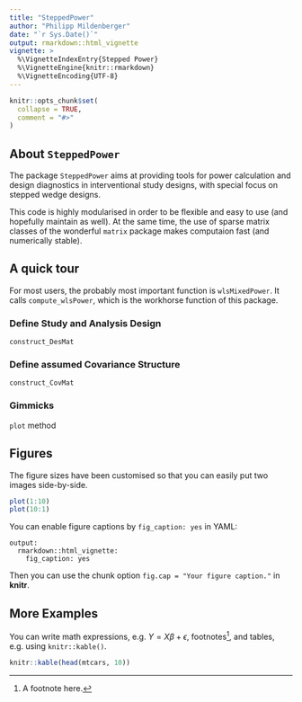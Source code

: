 ```yaml
---
title: "SteppedPower"
author: "Philipp Mildenberger"
date: "`r Sys.Date()`"
output: rmarkdown::html_vignette
vignette: >
  %\VignetteIndexEntry{Stepped Power}
  %\VignetteEngine{knitr::rmarkdown}
  %\VignetteEncoding{UTF-8}
---
```


```r
knitr::opts_chunk$set(
  collapse = TRUE,
  comment = "#>"
)
```

## About `SteppedPower`

The package `SteppedPower` aims at providing tools for power calculation 
and design diagnostics in interventional study designs,
with special focus on stepped wedge designs.  

This code is highly modularised in order to be flexible and easy to use 
(and hopefully maintain as well). 
At the same time, the use of sparse matrix classes of the wonderful `matrix` 
package makes computaion fast (and numerically stable).


## A quick tour

For most users, the probably most important function is `wlsMixedPower`. 
It calls `compute_wlsPower`, which is the workhorse function of this package.

### Define Study and Analysis Design

`construct_DesMat` 


### Define assumed Covariance Structure

`construct_CovMat`


### Gimmicks

`plot` method






## Figures

The figure sizes have been customised so that you can easily put two images side-by-side. 

```r
plot(1:10)
plot(10:1)
```

You can enable figure captions by `fig_caption: yes` in YAML:

    output:
      rmarkdown::html_vignette:
        fig_caption: yes

Then you can use the chunk option `fig.cap = "Your figure caption."` in **knitr**.

## More Examples

You can write math expressions, e.g. $Y = X\beta + \epsilon$, footnotes^[A footnote here.], and tables, e.g. using `knitr::kable()`.

```r
knitr::kable(head(mtcars, 10))
```

